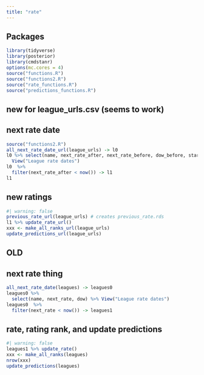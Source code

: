 ```yaml
---
title: "rate"
---
```


## Packages

```r
library(tidyverse)
library(posterior)
library(cmdstanr)
options(mc.cores = 4)
source("functions.R")
source("functions2.R")
source("rate_functions.R")
source("predictions_functions.R")
```

## new for league_urls.csv (seems to work)

## next rate date

```r
source("functions2.R")
all_next_rate_date_url(league_urls) -> l0
l0 %>% select(name, next_rate_after, next_rate_before, dow_before, star) %>% 
  View("League rate dates")
l0  %>% 
  filter(next_rate_after < now()) -> l1
l1
```

## new ratings

```r
#| warning: false
previous_rate_url(league_urls) # creates previous_rate.rds
l1 %>% update_rate_url()
xxx <- make_all_ranks_url(league_urls)
update_predictions_url(league_urls)
```

## OLD

## next rate thing

```r
all_next_rate_date(leagues) -> leagues0
leagues0 %>% 
  select(name, next_rate, dow) %>% View("League rate dates")
leagues0  %>% 
  filter(next_rate < now()) -> leagues1
```

## rate, rating rank, and update predictions

```r
#| warning: false
leagues1 %>% update_rate() 
xxx <- make_all_ranks(leagues)
nrow(xxx)
update_predictions(leagues)
```

## 
